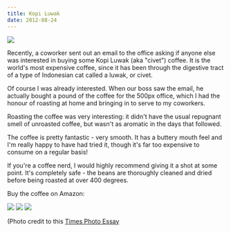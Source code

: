 ```yaml
---
title: Kopi Luwak
date: 2012-08-24
---
```



 ![](3535D310E659479F8D9AA05C2C592BBF.jpg)

Recently, a coworker sent out an email to the office asking if anyone else was interested in buying some Kopi Luwak (aka "civet") coffee. It is the world's most expensive coffee, since it has been through the digestive tract of a type of Indonesian cat called a luwak, or civet.

Of course I was already interested. When our boss saw the email, he actually bought a pound of the coffee for the 500px office, which I had the honour of roasting at home and bringing in to serve to my coworkers.

Roasting the coffee was very interesting: it didn't have the usual repugnant smell of unroasted coffee, but wasn't as aromatic in the days that followed.

The coffee is pretty fantastic - very smooth. It has a buttery mouth feel and I'm really happy to have had tried it, though it's far too expensive to consume on a regular basis!

If you're a coffee nerd, I would highly recommend giving it a shot at some point. It's completely safe - the beans are thoroughly cleaned and dried before being roasted at over 400 degrees.

Buy the coffee on Amazon:

 [![](https://ws.assoc-amazon.com/widgets/q?_encoding=UTF8&ASIN=B0030IGUIK&Format=_SL160_&ID=AsinImage&MarketPlace=US&ServiceVersion=20070822&WS=1&tag=ashfur-20)](http://www.amazon.com/gp/product/B0030IGUIK/ref=as_li_ss_il?ie=UTF8&camp=1789&creative=390957&creativeASIN=B0030IGUIK&linkCode=as2&tag=ashfur-20) [![](https://ws.assoc-amazon.com/widgets/q?_encoding=UTF8&ASIN=B001A4B8EM&Format=_SL160_&ID=AsinImage&MarketPlace=US&ServiceVersion=20070822&WS=1&tag=ashfur-20)](http://www.amazon.com/gp/product/B001A4B8EM/ref=as_li_ss_il?ie=UTF8&camp=1789&creative=390957&creativeASIN=B001A4B8EM&linkCode=as2&tag=ashfur-20) [![](https://ws.assoc-amazon.com/widgets/q?_encoding=UTF8&ASIN=B004JHIBV0&Format=_SL160_&ID=AsinImage&MarketPlace=US&ServiceVersion=20070822&WS=1&tag=ashfur-20)](http://www.amazon.com/gp/product/B004JHIBV0/ref=as_li_ss_il?ie=UTF8&camp=1789&creative=390957&creativeASIN=B004JHIBV0&linkCode=as2&tag=ashfur-20)

(Photo credit to this [Times Photo Essay](http://www.time.com/time/photogallery/0,29307,2048674,00.html)


  